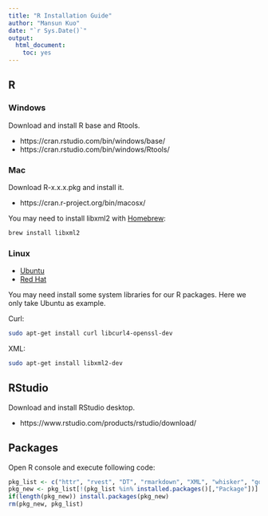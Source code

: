 ```yaml
---
title: "R Installation Guide"
author: "Mansun Kuo"
date: "`r Sys.Date()`"
output: 
  html_document: 
    toc: yes
---
```


## R

### Windows

Download and install R base and Rtools.

- https://cran.rstudio.com/bin/windows/base/
- https://cran.rstudio.com/bin/windows/Rtools/

### Mac

Download R-x.x.x.pkg and install it.

- https://cran.r-project.org/bin/macosx/

You may need to install libxml2 with [Homebrew](http://brew.sh/):

```bash
brew install libxml2
```

### Linux

- [Ubuntu](https://cran.r-project.org/bin/linux/ubuntu/README.html)
- [Red Hat](https://cran.r-project.org/bin/linux/redhat/README)

You may need install some system libraries for our R packages.
Here we only take Ubuntu as example.

Curl:

```bash
sudo apt-get install curl libcurl4-openssl-dev
```

XML:
```bash
sudo apt-get install libxml2-dev
```



## RStudio

Download and install RStudio desktop.

- https://www.rstudio.com/products/rstudio/download/


## Packages

Open R console and execute following code:

```r
pkg_list <- c("httr", "rvest", "DT", "rmarkdown", "XML", "whisker", "googleVis", "leaflet", "jsonlite", "magrittr", "data.table", "RSQLite", "knitr", "stringr")
pkg_new <- pkg_list[!(pkg_list %in% installed.packages()[,"Package"])]
if(length(pkg_new)) install.packages(pkg_new)
rm(pkg_new, pkg_list)
```

